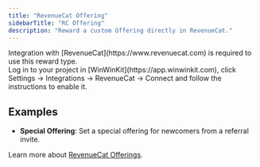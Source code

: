 ```yaml
---
title: "RevenueCat Offering"
sidebarTitle: "RC Offering"
description: "Reward a custom Offering directly in RevenueCat."
---
```


<Warning>
  Integration with [RevenueCat](https://www.revenuecat.com) is required to use
  this reward type. <br />
  Log in to your project in [WinWinKit](https://app.winwinkit.com), click Settings
  -> Integrations -> RevenueCat -> Connect and follow the instructions to enable
  it.
</Warning>

## Examples

- **Special Offering**: Set a special offering for newcomers from a referral invite.

Learn more about [RevenueCat Offerings](https://www.revenuecat.com/docs/offerings/overview).
